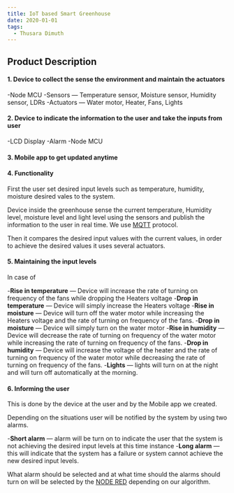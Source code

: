 ---
title: IoT based Smart Greenhouse
date: 2020-01-01
tags:
  - Thusara Dimuth
---

## Product Description

#### 1. Device to collect the sense the environment and maintain the actuators

-Node MCU
-Sensors — Temperature sensor, Moisture sensor, Humidity sensor, LDRs
-Actuators — Water motor, Heater, Fans, Lights

#### 2. Device to indicate the information to the user and take the inputs from user

-LCD Display
-Alarm
-Node MCU

#### 3. Mobile app to get updated anytime

#### 4. Functionality

First the user set desired input levels such as temperature, humidity, moisture desired vales to the system.

Device inside the greenhouse sense the current temperature, Humidity level, moisture level and light level using the sensors and publish the information to the user in real time. We use [MQTT](https://en.wikipedia.org/wiki/MQTT) protocol.

Then it compares the desired input values with the current values, in order to achieve the desired values it uses several actuators.

#### 5. Maintaining the input levels

In case of

-**Rise in temperature** — Device will increase the rate of turning on frequency of the fans while dropping the Heaters voltage
-**Drop in temperature** — Device will simply increase the Heaters voltage
-**Rise in moisture** — Device will turn off the water motor while increasing the Heaters voltage and the rate of turning on frequency of the fans.
-**Drop in moisture** — Device will simply turn on the water motor
-**Rise in humidity** — Device will decrease the rate of turning on frequency of the water motor while increasing the rate of turning on frequency of the fans.
-**Drop in humidity** — Device will increase the voltage of the heater and the rate of turning on frequency of the water motor while decreasing the rate of turning on frequency of the fans.
-**Lights** — lights will turn on at the night and will turn off automatically at the morning.

#### 6. Informing the user

This is done by the device at the user and by the Mobile app we created.

Depending on the situations user will be notified by the system by using two alarms.

-**Short alarm** — alarm will be turn on to indicate the user that the system is not achieving the desired input levels at this time instance
-**Long alarm** — this will indicate that the system has a failure or system cannot achieve the new desired input levels.

What alarm should be selected and at what time should the alarms should turn on will be selected by the [NODE RED](https://en.wikipedia.org/wiki/Node-RED) depending on our algorithm.